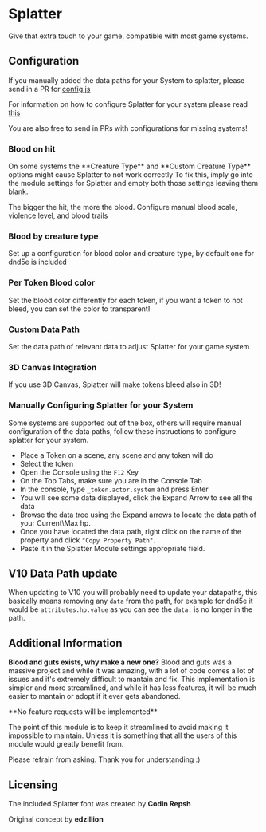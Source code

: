 
# Splatter

<ModuleInfo/>

Give that extra touch to your game, compatible with most game systems.

## Configuration

<ImageButBetter
  src='/images/Splatter/Splatteronhit.png'
  alt='Token Bleeding from a hit'
  width={2000}
  height={2000}
  className={styles.wikiimage}
/>

If you manually added the data paths for your System to splatter, please
send in a PR for
[config.js](https://github.com/theripper93/Splatter/blob/main/scripts/config.js)

For information on how to configure Splatter for your system please read
[this](https://github.com/theripper93/Splatter/blob/main/CONFIGURATIONS.MD)

You are also free to send in PRs with configurations for missing
systems\!

### Blood on hit

<Callout type='warning' emoji='⚠️'>
  On some systems the **Creature Type** and **Custom Creature Type** options
  might cause Splatter to not work correctly To fix this, imply go into the
  module settings for Splatter and empty both those settings leaving them blank.
</Callout>

<ImageButBetter
  src='/images/Splatter/Splatterbloodsheet.png'
  alt='Customize Blood Color per token'
  width={2000}
  height={2000}
  className={styles.wikiimage}
/>
The bigger the hit, the more the blood. Configure manual blood scale, violence level,
and blood trails

### Blood by creature type

Set up a configuration for blood color and creature type, by default one
for dnd5e is included

### Per Token Blood color

<ImageButBetter
  src='/images/Splatter/Splatterdatapath.png'
  alt='Data Path settings'
  width={2000}
  height={2000}
  className={styles.wikiimage}
/>
Set the blood color differently for each token, if you want a token to not bleed,
you can set the color to transparent\!

### Custom Data Path

Set the data path of relevant data to adjust Splatter for your game
system

### 3D Canvas Integration

If you use 3D Canvas, Splatter will make tokens bleed also in 3D\!

### Manually Configuring Splatter for your System

<ImageButBetter
  src='/images/Splatter/Splatterbloodsheet.png'
  alt='Creature Type Blood Color Macro'
  width={2000}
  height={2000}
  className={styles.wikiimage}
/>

Some systems are supported out of the box, others will require manual
configuration of the data paths, follow these instructions to configure
splatter for your system.

- Place a Token on a scene, any scene and any token will do
- Select the token
- Open the Console using the `F12` Key
- On the Top Tabs, make sure you are in the Console Tab
- In the console, type `_token.actor.system` and press Enter
- You will see some data displayed, click the Expand Arrow to see all
  the data
- Browse the data tree using the Expand arrows to locate the data path
  of your Current\\Max hp.
- Once you have located the data path, right click on the name of the
  property and click `"Copy Property Path"`.
- Paste it in the Splatter Module settings appropriate field.

## V10 Data Path update

When updating to V10 you will probably need
to update your datapaths, this basically means removing any `data` from
the path, for example for dnd5e it would be `attributes.hp.value` as you
can see the `data.` is no longer in the path.

## Additional Information

**Blood and guts exists, why make a new one?**
Blood and guts was a massive project and while it was amazing, with a lot of code comes a lot of issues and it's extremely difficult to mantain and fix.
This implementation is simpler and more streamlined, and while it has less features, it will be much easier to mantain or adopt if it ever gets abandoned.

<Callout type='info' emoji='ℹ️'>
  **No feature requests will be implemented**
</Callout>

The point of this module is to keep it streamlined to avoid making it impossible to maintain. Unless it is something that all the users of this module would greatly benefit from.

Please refrain from asking. Thank you for understanding :)

## Licensing

The included Splatter font was created by **Codin Repsh**

Original concept by **edzillion**
